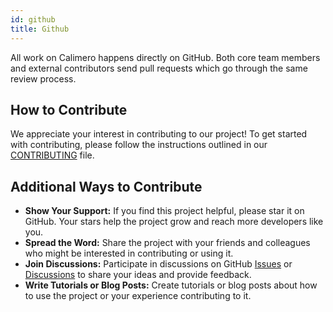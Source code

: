 ```yaml
---
id: github
title: Github
---
```


All work on Calimero happens directly on GitHub. Both core team members and external contributors send pull requests which go through the same review process.

## How to Contribute

We appreciate your interest in contributing to our project! To get started with contributing, please follow the instructions outlined in our [CONTRIBUTING](https://github.com/calimero-network/core/blob/master/CONTRIBUTING.md) file.

## Additional Ways to Contribute

- **Show Your Support:** If you find this project helpful, please star it on GitHub. Your stars help the project grow and reach more developers like you.
- **Spread the Word:** Share the project with your friends and colleagues who might be interested in contributing or using it.
- **Join Discussions:** Participate in discussions on GitHub [Issues](https://github.com/calimero-network/core/issues) or [Discussions](https://github.com/orgs/calimero-network/discussions) to share your ideas and provide feedback.
- **Write Tutorials or Blog Posts:** Create tutorials or blog posts about how to use the project or your experience contributing to it.
